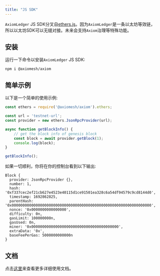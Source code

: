 ```yaml
---
title: "JS SDK"
---
```


`AxiomLedger` JS SDK分叉自[ethers.js](https://github.com/ethers-io/ethers.js)。因为`AxiomLedger`是一条以太坊等效链，所以以太坊SDK可以无缝对接。未来会支持`Axiom`治理等特殊功能。

## 安装

运行一下命令以安装`AxiomLedger` JS SDK:

``` shell
npm i @axiomesh/axiom
```

## 简单示例

以下是一个简单的使用示例:

```javascript
const ethers = require('@axiomesh/axiom').ethers;

const url = 'testnet-url';
const provider = new ethers.JsonRpcProvider(url);

async function getBlockInfo() {
    // get the block info of genesis block
    const block = await provider.getBlock(1);
    console.log(block);
}

getBlockInfo();
```

如果一切顺利，你将在你的控制台看到以下输出:

```shell
Block {
  provider: JsonRpcProvider {},
  number: 1,
  hash: '0xf337cec2ef21cb627e4523e40115d1ce91501ea328c6a54df94579c9cd8144d0',
  timestamp: 1692862825,
  parentHash: '0x0000000000000000000000000000000000000000000000000000000000000000',
  nonce: '0x0000000000000000',
  difficulty: 0n,
  gasLimit: 100000000n,
  gasUsed: 0n,
  miner: '0x0000000000000000000000000000000000000000',
  extraData: '0x',
  baseFeePerGas: 5000000000000n
}
```

## 文档

点击[这里](https://docs.ethers.org/v6/)来查看更多详细使用文档。